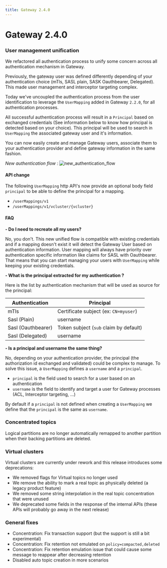 ```yaml
---
title: Gateway 2.4.0
---
```

# Gateway 2.4.0

### User management unification

We refactored all authentication process to unify some concern across all authentication mechanism in Gateway.

Previously, the gateway user was defined differently depending of your authentication choice (mTls, SASL plain, SASK Oauthbearer, Delegated). This made user management and interceptor targeting complex.

Today we've uncoupled the authentication process from the user identification to leverage the `UserMapping` added in Gateway `2.2.0`, for all authentication processes.

All successful authentication process will result in a `Principal` based on exchanged credentials (See information below to know how principal is detected based on your choice). This principal will be used to search in `UserMapping` the associated gateway user and it's information.

You can now easily create and manage Gateway users, associate them to your authentication provider and define gateway information in the same fashion.

_New authentication flow_ : ![new_authentication_flow](/images/changelog/gateway/v2.4.0/new_authentication_flow.png)

#### API change

The following `UserMapping` http API's now provide an optional body field `principal` to be able to define the principal for a mapping.

- `/userMappings/v1`
- `/userMappings/v1/vcluster/{vcluster}`

#### FAQ

**- Do I need to recreate all my users?**

No, you don't. This new unified flow is compatible with existing credentials and if a mapping doesn't exist it will detect the Gateway User based on authentication information. User mapping will always have priority over authentication specific information like claims for SASL with Oauthbearer. That means that you can start managing your users with `UserMapping` while keeping your existing credentials.

**- What is the principal extracted for my authentication ?**

Here is the list by authentication mechanism that will be used as source for the principal:

| Authentication     | Principal                              |
| ------------------ | -------------------------------------- |
| mTls               | Certificate subject (ex: `CN=myuser`)  |
| Sasl (Plain)       | username                               |
| Sasl (Oauthbearer) | Token subject (`sub` claim by default) |
| Sasl (Delegated)   | username                               |

**- Is a principal and username the same thing?**

No, depending on your authentication provider, the principal (the authorization id exchanged and validated) could be complex to manage. To solve this issue, a `UserMapping` defines a `username` and a `principal`.

- `principal` is the field used to search for a user based on an authentication
- `username` is the field to identify and target a user for Gateway processes (ACL, Interceptor targeting, ...)

By default if a `principal` is not defined when creating a `UserMapping` we define that the `principal` is the same as `username`.

### Concentrated topics

Logical partitions are no longer automatically remapped to another partition when their backing partitions are deleted.

### Virtual clusters

Virtual clusters are currently under rework and this release introduces some deprecations:

- We removed flags for Virtual topics no longer used
- We remove the ability to mark a real topic as physically deleted (a legacy product feature)
- We removed some string interpolation in the real topic concentration that were unused
- We deprecated some fields in the response of the internal APIs (these APIs will probably go away in the next release)

### General fixes

- Concentration: Fix transaction support (but the support is still a bit experimental)
- Concentration: Fix retention not emulated on `policy=compacted,deleted`
- Concentration: Fix retention emulation issue that could cause some message to reappear after decreasing retention
- Disabled auto topic creation in more scenarios
